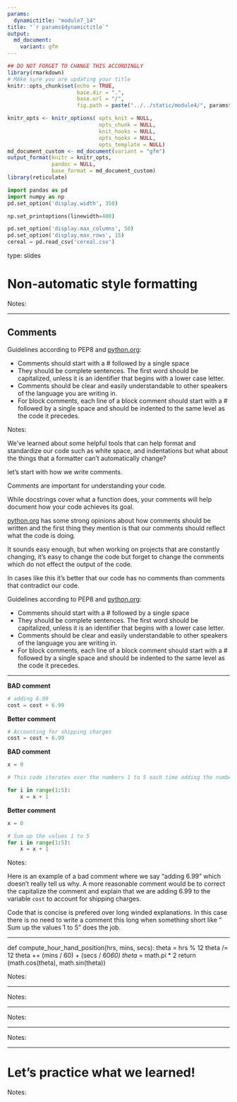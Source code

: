 ```yaml
---
params:
  dynamictitle: "module7_14"
title: "`r params$dynamictitle`"
output: 
  md_document:
    variant: gfm
---
```



```r
## DO NOT FORGET TO CHANGE THIS ACCORDINGLY 
library(rmarkdown)
# MAke sure you are updating your title 
knitr::opts_chunk$set(echo = TRUE,
                      base.dir = ".", 
                      base.url = "/",
                      fig.path = paste("../../static/module4/", params$dynamictitle,"/", sep = ""))

knitr_opts <- knitr_options( opts_knit = NULL,
                             opts_chunk = NULL,
                             knit_hooks = NULL,
                             opts_hooks = NULL,
                             opts_template = NULL)
md_document_custom <- md_document(variant = "gfm")
output_format(knitr = knitr_opts,
              pandoc = NULL,
              base_format = md_document_custom)
library(reticulate)

```


```python
import pandas as pd
import numpy as np
pd.set_option('display.width', 350)

np.set_printoptions(linewidth=400)

pd.set_option('display.max_columns', 50)
pd.set_option('display.max_rows', 15)
cereal = pd.read_csv('cereal.csv')
```


type: slides


# Non-automatic style formatting 

Notes: <br>

---

## Comments

Guidelines according to PEP8 and <a href="https://www.python.org/dev/peps/pep-0008/#comments" target="_blank">python.org</a>: 

- Comments should start with a # followed by a single space
- They should be complete sentences. The first word should be capitalized, unless it is an identifier that begins with a lower case letter.
- Comments should be clear and easily understandable to other speakers of the language you are writing in.
- For block comments, each line of a block comment should start with a # followed by a single space and should be indented to the same level as the code it precedes.


Notes: <br>

We've learned about some helpful tools that can help format and standardize our code such as white space, and indentations but what about the things that a formatter can't automatically change? 

let's start with how we write comments.

Comments are important for understanding your code.

While docstrings cover what a function does, your comments will help document how your code achieves its goal.

<a href="https://www.python.org/dev/peps/pep-0008/#comments" target="_blank">python.org</a> has some strong opinions about how comments should be written and the first thing they mention is that our comments should reflect what the code is doing. 

It sounds easy enough, but when working on projects that are constantly changing, it's easy to change the code but forget to change the comments which do not effect the output of the code. 

In cases like this it's better that our code has no comments than comments that contradict our code. 

Guidelines according to PEP8 and <a href="https://www.python.org/dev/peps/pep-0008/#comments" target="_blank">python.org</a>: 

- Comments should start with a # followed by a single space
- They should be complete sentences. The first word should be capitalized, unless it is an identifier that begins with a lower case letter.
- Comments should be clear and easily understandable to other speakers of the language you are writing in.
- For block comments, each line of a block comment should start with a # followed by a single space and should be indented to the same level as the code it precedes.

---


**BAD comment**
```python
# adding 6.99 
cost = cost + 6.99 
```

**Better comment**
```python
# Accounting for shipping charges
cost = cost + 6.99 
```

**BAD comment**
```python
x = 0

# This code iterates over the numbers 1 to 5 each time adding the number to the variable x to get a sum of the numbers from 1, 2, 3, 4, and 5. 

for i in range(1:5):
    x = x + 1
```

**Better comment**
```python
x = 0

# Sum up the values 1 to 5 
for i in range(1:5):
    x = x + 1
```


Notes: 


Here is an example of a bad comment where we say "adding 6.99" which doesn't really tell us why. A  more reasonable comment would be to  correct the capitalize the comment and explain that we are adding 6.99 to the variable `cost` to account for shipping charges. 

Code that is concise is prefered over long winded explanations. In this case there is no need to write a comment this long when something short like " Sum up the values 1 to 5" does the job. 

---

def compute_hour_hand_position(hrs, mins, secs):
  theta = hrs % 12
  theta /= 12
  theta += (mins / 60) + (secs / 60*60)
  theta *= math.pi * 2
  return (math.cos(theta), math.sin(theta))

Notes: 

---


Notes: 

---


Notes: 

---


Notes: 

---

# Let’s practice what we learned!

Notes: <br>